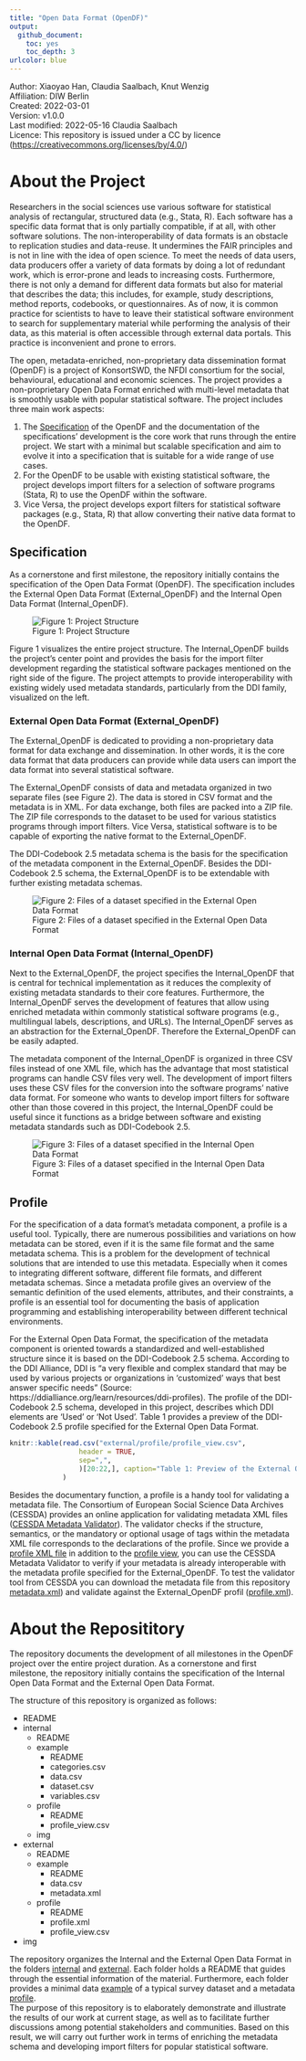```yaml
---
title: "Open Data Format (OpenDF)"
output:
  github_document:
    toc: yes
    toc_depth: 3
urlcolor: blue
---
```


Author: Xiaoyao Han, Claudia Saalbach, Knut Wenzig  
Affiliation: DIW Berlin  
Created: 2022-03-01  
Version: v1.0.0  
Last modified: 2022-05-16 Claudia Saalbach  
Licence: This repository is issued under a CC by licence
(<https://creativecommons.org/licenses/by/4.0/>)


# About the Project

Researchers in the social sciences use various software for statistical analysis of rectangular, structured data (e.g., Stata, R). Each software has a specific data format that is only partially compatible, if at all, with other software solutions. The non-interoperability of data formats is an obstacle to replication studies and data-reuse. It undermines the FAIR principles and is not in line with the idea of open science. To meet the needs of data users, data producers offer a variety of data formats by doing a lot of redundant work, which is error-prone and leads to increasing costs. Furthermore, there is not only a demand for different data formats but also for material that describes the data; this includes, for example, study descriptions, method reports, codebooks, or questionnaires. As of now, it is common practice for scientists to have to leave their statistical software environment to search for supplementary material while performing the analysis of their data, as this material is often accessible through external data portals. This practice is inconvenient and prone to errors.

The open, metadata-enriched, non-proprietary data dissemination format (OpenDF) is a project of KonsortSWD, the NFDI consortium for the social, behavioural, educational and economic sciences. The project provides a non-proprietary Open Data Format enriched with multi-level metadata that is smoothly usable with popular statistical software. The project includes three main work aspects: 

1. The [Specification](#specification) of the OpenDF and the documentation of the specifications' development is the core work that runs through the entire project. We start with a minimal but scalable specification and aim to evolve it into a specification that is suitable for a wide range of use cases. 
2. For the OpenDF to be usable with existing statistical software, the project develops import filters for a selection of software programs (Stata, R) to use the OpenDF within the software.
3. Vice Versa, the project develops export filters for statistical software packages (e.g., Stata, R) that allow converting their native data format to the OpenDF.

## Specification

As a cornerstone and first milestone, the repository initially contains the specification of the Open Data Format (OpenDF). The specification includes the External Open Data Format (External_OpenDF) and the Internal Open Data Format (Internal_OpenDF).

![Figure 1: Project Structure](img/img01.svg)

Figure 1 visualizes the entire project structure. The Internal_OpenDF builds the project's center point and provides the basis for the import filter development regarding the statistical software packages mentioned on the right side of the figure. The project attempts to provide interoperability with existing widely used metadata standards, particularly from the DDI family, visualized on the left.

### External Open Data Format (External_OpenDF)

The External_OpenDF is dedicated to providing a non-proprietary data format for data exchange and dissemination. In other words, it is the core data format that data producers can provide while data users can import the data format into several statistical software. 

The External_OpenDF consists of data and metadata organized in two separate files (see Figure 2). The data is stored in CSV format and the metadata is in XML. For data exchange, both files are packed into a ZIP file. The ZIP file corresponds to the dataset to be used for various statistics programs through import filters. Vice Versa, statistical software is to be capable of exporting the native format to the External_OpenDF.

The DDI-Codebook 2.5 metadata schema is the basis for the specification of the metadata component in the External_OpenDF. Besides the DDI-Codebook 2.5 schema, the External_OpenDF is to be extendable with further existing metadata schemas. 

![Figure 2: Files of a dataset specified in the External Open Data Format](img/img02.svg)

### Internal Open Data Format (Internal_OpenDF)

Next to the External_OpenDF, the project specifies the Internal_OpenDF that is central for technical implementation as it reduces the complexity of existing metadata standards to their core features. Furthermore, the Internal_OpenDF serves the development of features that allow using enriched metadata within commonly statistical software programs (e.g., multilingual labels, descriptions, and URLs). The Internal_OpenDF serves as an abstraction for the External_OpenDF. Therefore the External_OpenDF can be easily adapted. 

The metadata component of the Internal_OpenDF is organized in three CSV files instead of one XML file, which has the advantage that most statistical programs can handle CSV files very well. The development of import filters uses these CSV files for the conversion into the software programs' native data format. For someone who wants to develop import filters for software other than those covered in this project, the Internal_OpenDF could be useful since it functions as a bridge between software and existing metadata standards such as DDI-Codebook 2.5.

![Figure 3: Files of a dataset specified in the Internal Open Data Format](img/img03.svg)

## Profile

For the specification of a data format's metadata component, a profile is a useful tool. Typically, there are numerous possibilities and variations on how metadata can be stored, even if it is the same file format and the same metadata schema. This is a problem for the development of technical solutions that are intended to use this metadata. Especially when it comes to integrating different software, different file formats, and different metadata schemas. Since a metadata profile gives an overview of the semantic definition of the used elements, attributes, and their constraints, a profile is an essential tool for documenting the basis of application programming and establishing interoperability between different technical environments. 

For the External Open Data Format, the specification of the metadata component is oriented towards a standardized and well-established structure since it is based on the DDI-Codebook 2.5 schema. According to the DDI Alliance, DDI is "a very flexible and complex standard that may be used by various projects or organizations in 'customized' ways that best answer specific needs" (Source: https://ddialliance.org/learn/resources/ddi-profiles). The profile of the DDI-Codebook 2.5 schema, developed in this project, describes which DDI elements are 'Used' or 'Not Used'. Table 1 provides a preview of the DDI-Codebook 2.5 profile specified for the External Open Data Format. 

```r
knitr::kable(read.csv("external/profile/profile_view.csv",
                 header = TRUE,
                 sep=",",
                 )[20:22,], caption="Table 1: Preview of the External Open Data Format metadata profile based on the DDI-Codebook 2.5 schema"
             ) 
```

Besides the documentary function, a profile is a handy tool for validating a metadata file. The Consortium of European Social Science Data Archives (CESSDA) provides an online application for  validating metadata XML files ([CESSDA Metadata Validator](https://cmv.cessda.eu/#!validation)). The validator checks if the structure, semantics, or the mandatory or optional usage of tags within the metadata XML file corresponds to the declarations of the profile. Since we provide a [profile XML file](external/profile/profile.xml) in addition to the [profile view]((external/profile/profile_view.csv)), you can use the CESSDA Metadata Validator to verify if your metadata is already interoperable with the metadata profile specified for the External_OpenDF. To test the validator tool from CESSDA you can download the metadata file from this repository [metadata.xml](external/example/metadata.xml)) and validate against the External_OpenDF profil ([profile.xml](external/profile/profile.xml)).


# About the Reposititory
The repository documents the development of all milestones in the OpenDF project over the entire project duration. As a cornerstone and first milestone, the repository initially contains the specification of the Internal Open Data Format and the External Open Data Format. 

The structure of this repository is organized as follows:

* README
* internal
    - README
    - example
        - README
        - categories.csv
        - data.csv
        - dataset.csv
        - variables.csv
    - profile
        - README
        - profile_view.csv
    - img
- external
    - README
    - example
        - README
        - data.csv
        - metadata.xml
    - profile
        - README
        - profile.xml
        - profile_view.csv
- img    
    
    
The repository organizes the Internal and the External Open Data Format in the folders [internal](internal) and [external](external). Each folder holds a README that guides through the essential information of the material. Furthermore, each folder provides a minimal data [example](external/example) of a typical survey dataset and a metadata [profile](external/profile).  
The purpose of this repository is to elaborately demonstrate and illustrate the results of our work at current stage, as well as to facilitate further discussions among potential stakeholders and communities. Based on this result, we will  carry out further work in terms of enriching the metadata schema and developing import filters for popular statistical software.



